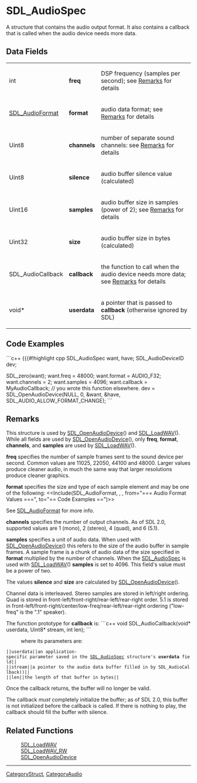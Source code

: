 <!-- pragma section-numbers off -->
<!-- pragma camelcase off -->

= SDL_AudioSpec =
A structure that contains the audio output format. It also contains a callback that is called when the audio device needs more data.


== Data Fields ==
{|
|int
|'''freq'''
|DSP frequency (samples per second); see [[#Remarks|Remarks]] for details
|-
|[[SDL_AudioFormat]]
|'''format'''
|audio data format; see [[#Remarks|Remarks]] for details
|-
|Uint8
|'''channels'''
|number of separate sound channels: see [[#Remarks|Remarks]] for details
|-
|Uint8
|'''silence'''
|audio buffer silence value (calculated)
|-
|Uint16
|'''samples'''
|audio buffer size in samples (power of 2); see [[#Remarks|Remarks]] for details
|-
|Uint32
|'''size'''
|audio buffer size in bytes (calculated)
|-
|SDL_AudioCallback
|'''callback'''
|the function to call when the audio device needs more data; see [[#callback|Remarks]] for details
|-
|void*
|'''userdata'''
|a pointer that is passed to '''callback''' (otherwise ignored by SDL)
|}

== Code Examples ==
```c++
{{{#!highlight cpp
SDL_AudioSpec want, have;
SDL_AudioDeviceID dev;

SDL_zero(want);
want.freq = 48000;
want.format = AUDIO_F32;
want.channels = 2;
want.samples = 4096;
want.callback = MyAudioCallback;  // you wrote this function elsewhere.
dev = SDL_OpenAudioDevice(NULL, 0, &want, &have, SDL_AUDIO_ALLOW_FORMAT_CHANGE);
```

== Remarks ==
This structure is used by [[SDL_OpenAudioDevice]]() and [[SDL_LoadWAV]](). While all fields are used by [[SDL_OpenAudioDevice]](), only '''freq''', '''format''', '''channels''', and '''samples''' are used by [[SDL_LoadWAV]]().

'''freq''' specifies the number of sample frames sent to the sound device per second. Common values are 11025, 22050, 44100 and 48000. Larger values produce cleaner audio, in much the same way that larger resolutions produce cleaner graphics.

'''format''' specifies the size and type of each sample element and may be one of the following:
<<Include(SDL_AudioFormat, , , from="=== Audio Format Values ===", to="== Code Examples ==")>>

See [[SDL_AudioFormat]] for more info.

'''channels''' specifies the number of output channels. As of SDL 2.0, supported values are 1 (mono), 2 (stereo), 4 (quad), and 6 (5.1).

'''samples''' specifies a unit of audio data.  When used with [[SDL_OpenAudioDevice]]() this refers to the size of the audio buffer in sample frames. A sample frame is a chunk of audio data of the size specified in '''format''' multiplied by the number of channels. When the [[SDL_AudioSpec]] is used with [[SDL_LoadWAV]]() '''samples''' is set to 4096. This field's value must be a power of two.

The values '''silence''' and '''size''' are calculated by [[SDL_OpenAudioDevice]]().

Channel data is interleaved. Stereo samples are stored in left/right ordering. Quad is stored in front-left/front-right/rear-left/rear-right order. 5.1 is stored in front-left/front-right/center/low-freq/rear-left/rear-right ordering ("low-freq" is the ".1" speaker).

<span id="callback"></span>
The function prototype for '''callback''' is:
```c++
void SDL_AudioCallback(void* userdata, Uint8* stream, int len);
```
: where its parameters are:
 ||<code>userdata</code>||an application-specific parameter saved in the [[SDL_AudioSpec]] structure's '''userdata''' field||
 ||<code>stream</code>||a pointer to the audio data buffer filled in by SDL_AudioCallback()||
 ||<code>len</code>||the length of that buffer in bytes||

Once the callback returns, the buffer will no longer be valid.

The callback ''must'' completely initialize the buffer; as of SDL 2.0, this buffer is not initialized before the callback is called. If there is nothing to play, the callback should fill the buffer with silence.

== Related Functions ==
:[[SDL_LoadWAV]]
:[[SDL_LoadWAV_RW]]
:[[SDL_OpenAudioDevice]]

----
[[CategoryStruct]], [[CategoryAudio]]
